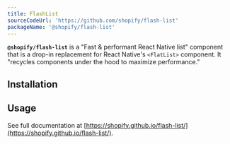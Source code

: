 ```yaml
---
title: FlashList
sourceCodeUrl: 'https://github.com/shopify/flash-list'
packageName: '@shopify/flash-list'
---
```



**`@shopify/flash-list`** is a "Fast & performant React Native list" component that is a drop-in replacement for React Native's `<FlatList>` component. It "recycles components under the hood to maximize performance."

<PlatformsSection android emulator ios simulator web />

## Installation

<APIInstallSection href="https://shopify.github.io/flash-list/docs/" />

## Usage

See full documentation at [https://shopify.github.io/flash-list/](https://shopify.github.io/flash-list/).

